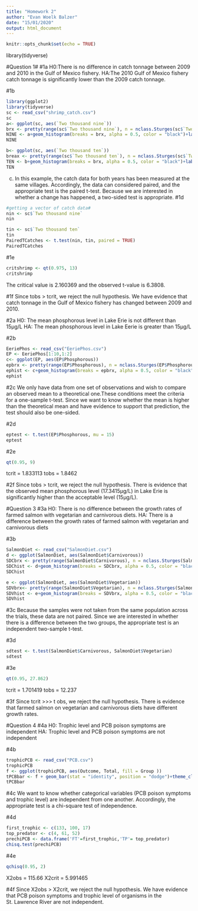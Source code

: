 ```yaml
---
title: "Homework 2"
author: "Evan Woelk Balzer"
date: "15/01/2020"
output: html_document
---
```


```r
knitr::opts_chunk$set(echo = TRUE)
```

library(tidyverse)

#Question 1#
#1a
H0:There is no difference in catch tonnage between 2009 and 2010 in the Gulf of Mexico fishery.
HA:The 2010 Gulf of Mexico fishery catch tonnage is significantly lower than the 2009 catch tonnage.

#1b
```r
library(ggplot2)
library(tidyverse)
sc <- read_csv("shrimp_catch.csv")
sc
a<- ggplot(sc, aes(`Two thousand nine`))
brx <- pretty(range(sc$`Two thousand nine`), n = nclass.Sturges(sc$`Two thousand nine`),min.n = 1)
NINE <- a+geom_histogram(breaks = brx, alpha = 0.5, color = "black")+labs(x = "Catches (tonnes)", y = "Count")+theme_classic()
NINE
```


```r
b<- ggplot(sc, aes(`Two thousand ten`))
breax <- pretty(range(sc$`Two thousand ten`), n = nclass.Sturges(sc$`Two thousand ten`),min.n = 1)
TEN <- b+geom_histogram(breaks = brx, alpha = 0.5, color = "black")+labs(x = "Catches (tonnes)", y = "Count")+theme_classic()
TEN
```
c) In this example, the catch data for both years has been measured at the same villages. Accordingly, the data can considered paired, and the appropriate test is the paired t-test. Because we are interested in whether a change has happened, a two-sided test is appropriate.
#1d
```r
#getting a vector of catch data#
nin <- sc$`Two thousand nine`
nin

tin <- sc$`Two thousand ten`
tin
PairedTCatches <- t.test(nin, tin, paired = TRUE)
PairedTCatches
```
#1e
```r
critshrimp <- qt(0.975, 13)
critshrimp
```
The critical value is 2.160369 and the observed t-value is 6.3808. 

#1f
Since tobs > tcrit, we reject the null hypothesis. We have evidence that catch tonnage in the Gulf of Mexico fishery has changed between 2009 and 2010.

#2a
H0: The mean phosphorous level in Lake Erie is not different than 15μg/L
HA: The mean phosphorous level in Lake Eerie is greater than 15μg/L

#2b
```r
EeriePhos <- read_csv("EeriePhos.csv")
EP <- EeriePhos[1:10,1:2]
c<- ggplot(EP, aes(EP$Phosphorous))
epbrx <- pretty(range(EP$Phosphorous), n = nclass.Sturges(EP$Phosphorous),min.n = 1)
ephist <- c+geom_histogram(breaks = epbrx, alpha = 0.5, color = "black")+labs(x = "Phosphorous Level (15μg/L)", y = "Count")+theme_classic()
ephist
```

#2c
We only have data from one set of observations and wish to compare an observed mean to a theoretical one.These conditions meet the criteria for a one-sample t-test. Since we want to know whether the mean is higher than the theoretical mean and have evidence to support that prediction, the test should also be one-sided.

#2d
```r
eptest <- t.test(EP$Phosphorous, mu = 15)
eptest
```

#2e
```r
qt(0.95, 9)
```
tcrit = 1.833113
tobs = 1.8462

#2f
Since tobs > tcrit, we reject the null hypothesis. There is evidence that the observed mean
phosphorous level (17.3415μg/L) in Lake Erie is significantly higher than the acceptable level (15μg/L).

#Question 3
#3a
H0: There is no difference between the growth rates of farmed salmon with vegetarian and carnivorous diets.
HA: There is a difference between the growth rates of farmed salmon with vegetarian and carnivorous diets

#3b
```r
SalmonDiet <- read_csv("SalmonDiet.csv")
d <- ggplot(SalmonDiet, aes(SalmonDiet$Carnivorous))
SDCbrx <- pretty(range(SalmonDiet$Carnivorous), n = nclass.Sturges(SalmonDiet$Carnivorous),min.n = 1)
SDChist <- d+geom_histogram(breaks = SDCbrx, alpha = 0.5, color = "black")+labs(x = "Growth Rate (% body weight/day)", y = "Count")+theme_classic()
SDChist
```

```r
e <- ggplot(SalmonDiet, aes(SalmonDiet$Vegetarian))
SDVbrx<- pretty(range(SalmonDiet$Vegetarian), n = nclass.Sturges(SalmonDiet$Vegetarian),min.n = 1)
SDVhist <- e+geom_histogram(breaks = SDVbrx, alpha = 0.5, color = "black")+labs(x = "Growth Rate (% body weight/day)", y = "Count")+theme_classic()
SDVhist
```

#3c
Because the samples were not taken from the same population across the trials, these data are not paired. Since we are interested in whether there is a difference between the two groups, the appropriate test is an independent two-sample t-test.

#3d
```r
sdtest <- t.test(SalmonDiet$Carnivorous, SalmonDiet$Vegetarian)
sdtest
```

#3e
```r
qt(0.95, 27.862)
```
tcrit = 1.701419
tobs = 12.237

#3f
Since tcrit >>> t obs, we reject the null hypothesis. There is evidence that farmed salmon on vegetarian and carnivorous diets have different growth rates.

#Question 4
#4a
H0: Trophic level and PCB poison symptoms are independent
HA: Trophic level and PCB poison symptoms are not independent
  
#4b
```r
trophicPCB <- read_csv("PCB.csv")
trophicPCB
f <- ggplot(trophicPCB, aes(Outcome, Total, fill = Group ))
tPCBbar <- f + geom_bar(stat = "identity", position = "dodge")+theme_classic()
tPCBbar
```

#4c
We want to know whether categorical variables (PCB poison symptoms and trophic level) are independent from one another. Accordingly, the appropriate test is a chi-square test of independence.

#4d
```r
first_trophic <- c(133, 100, 17)
top_predator <- c(4, 61, 52)
prechiPCB <- data.frame('FT'=first_trophic,'TP'= top_predator)
chisq.test(prechiPCB)
```

#4e
```r
qchisq(0.95, 2)
```
X2obs = 115.66
X2crit = 5.991465

#4f
Since X2obs > X2crit, we reject the null hypothesis. We have evidence that PCB poison symptoms and trophic level of organisms in the St. Lawrence River are not independent.
